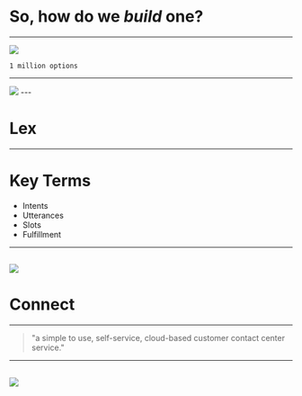 

# So, how do we _build_ one?
---
<Image src='https://venturebeat.com/wp-content/uploads/2016/08/Bots-Landscape-v2-final.jpg' />

```notes
1 million options
```
---
<Image src='https://media2.giphy.com/media/26u49YjOazMMAwTGU/giphy.gif'/>
---

# Lex
---

# Key Terms
- Intents
- Utterances
- Slots
- Fulfillment
---
![](https://d1.awsstatic.com/diagrams/product-page-diagrams/Diagrams_lex_bookhotel.26784edb7206413e2046d5a00b411589d56a6621.png)
---

# Connect
---

> "a simple to use, self-service, cloud-based customer contact center service."
---
![](https://d1.awsstatic.com/diagrams/product-page-diagrams/diagram_Lex_Connect_appointment-reschedule.33efbab931dc6be6f60438590b333ae0a49f273d.png)
---